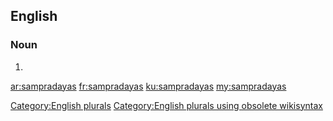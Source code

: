==English==

===Noun===
{{head|en}}

# {{plural of|sampradaya}}

[[Category:English plurals]][[Category:English plurals using obsolete wikisyntax]]

[[ar:sampradayas]]
[[fr:sampradayas]]
[[ku:sampradayas]]
[[my:sampradayas]]